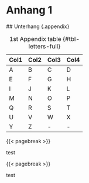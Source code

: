 # Anhang 1 {.appendix}

```{=tex}
\setcounter{page}{1}
\renewcommand{\thepage}{\thechapter.\arabic{page}} % Seitenzahlformat ändern
```
\## Unterhang {.appendix}

| Col1 | Col2 | Col3 | Col4 |
|------|------|------|------|
| A    | B    | C    | D    |
| E    | F    | G    | H    |
| I    | J    | K    | L    |
| M    | N    | O    | P    |
| Q    | R    | S    | T    |
| U    | V    | W    | X    |
| Y    | Z    | \-   | \-   |

: 1st Appendix table {#tbl-letters-full}

{{< pagebreak >}}

test

{{< pagebreak >}}

test
